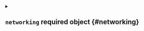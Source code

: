 


<details className="config-field" data-expandable="true">
<summary>

## `networking` <span className="config-field-required" data-required="true">required</span> <span className="config-field-type">object</span> <span className="config-field-default"></span> <span className="config-field-enum"></span> {#networking}



</summary>




<details className="config-field" data-expandable="true">
<summary>

### `replicateServices` <span className="config-field-required" data-required="true">required</span> <span className="config-field-type">object</span> <span className="config-field-default"></span> <span className="config-field-enum"></span> {#networking-replicateServices}



</summary>




<details className="config-field" data-expandable="true">
<summary>

#### `toHost` <span className="config-field-required" data-required="true">required</span> <span className="config-field-type">object</span> <span className="config-field-default"></span> <span className="config-field-enum"></span> {#networking-replicateServices-toHost}



</summary>




<details className="config-field" data-expandable="false" open>
<summary>

##### `from` <span className="config-field-required" data-required="true">required</span> <span className="config-field-type">string</span> <span className="config-field-default"></span> <span className="config-field-enum"></span> {#networking-replicateServices-toHost-from}



</summary>



</details>



<details className="config-field" data-expandable="false" open>
<summary>

##### `to` <span className="config-field-required" data-required="true">required</span> <span className="config-field-type">string</span> <span className="config-field-default"></span> <span className="config-field-enum"></span> {#networking-replicateServices-toHost-to}



</summary>



</details>


</details>



<details className="config-field" data-expandable="true">
<summary>

#### `fromHost` <span className="config-field-required" data-required="true">required</span> <span className="config-field-type">object</span> <span className="config-field-default"></span> <span className="config-field-enum"></span> {#networking-replicateServices-fromHost}



</summary>




<details className="config-field" data-expandable="false" open>
<summary>

##### `from` <span className="config-field-required" data-required="true">required</span> <span className="config-field-type">string</span> <span className="config-field-default"></span> <span className="config-field-enum"></span> {#networking-replicateServices-fromHost-from}



</summary>



</details>



<details className="config-field" data-expandable="false" open>
<summary>

##### `to` <span className="config-field-required" data-required="true">required</span> <span className="config-field-type">string</span> <span className="config-field-default"></span> <span className="config-field-enum"></span> {#networking-replicateServices-fromHost-to}



</summary>



</details>


</details>


</details>



<details className="config-field" data-expandable="true">
<summary>

### `resolveServices` <span className="config-field-required" data-required="true">required</span> <span className="config-field-type">object</span> <span className="config-field-default"></span> <span className="config-field-enum"></span> {#networking-resolveServices}



</summary>




<details className="config-field" data-expandable="false" open>
<summary>

#### `service` <span className="config-field-required" data-required="true">required</span> <span className="config-field-type">string</span> <span className="config-field-default"></span> <span className="config-field-enum"></span> {#networking-resolveServices-service}



</summary>



</details>



<details className="config-field" data-expandable="true">
<summary>

#### `target` <span className="config-field-required" data-required="true">required</span> <span className="config-field-type">object</span> <span className="config-field-default"></span> <span className="config-field-enum"></span> {#networking-resolveServices-target}



</summary>




<details className="config-field" data-expandable="true">
<summary>

##### `vcluster` <span className="config-field-required" data-required="true">required</span> <span className="config-field-type">object</span> <span className="config-field-default"></span> <span className="config-field-enum"></span> {#networking-resolveServices-target-vcluster}



</summary>




<details className="config-field" data-expandable="false" open>
<summary>

##### `service` <span className="config-field-required" data-required="true">required</span> <span className="config-field-type">string</span> <span className="config-field-default"></span> <span className="config-field-enum"></span> {#networking-resolveServices-target-vcluster-service}



</summary>



</details>


</details>



<details className="config-field" data-expandable="true">
<summary>

##### `host` <span className="config-field-required" data-required="true">required</span> <span className="config-field-type">object</span> <span className="config-field-default"></span> <span className="config-field-enum"></span> {#networking-resolveServices-target-host}



</summary>




<details className="config-field" data-expandable="false" open>
<summary>

##### `service` <span className="config-field-required" data-required="true">required</span> <span className="config-field-type">string</span> <span className="config-field-default"></span> <span className="config-field-enum"></span> {#networking-resolveServices-target-host-service}



</summary>



</details>


</details>



<details className="config-field" data-expandable="true">
<summary>

##### `external` <span className="config-field-required" data-required="true">required</span> <span className="config-field-type">object</span> <span className="config-field-default"></span> <span className="config-field-enum"></span> {#networking-resolveServices-target-external}



</summary>




<details className="config-field" data-expandable="false" open>
<summary>

##### `hostname` <span className="config-field-required" data-required="true">required</span> <span className="config-field-type">string</span> <span className="config-field-default"></span> <span className="config-field-enum"></span> {#networking-resolveServices-target-external-hostname}



</summary>



</details>


</details>


</details>


</details>



<details className="config-field" data-expandable="true">
<summary>

### `advanced` <span className="config-field-required" data-required="true">required</span> <span className="config-field-type">object</span> <span className="config-field-default"></span> <span className="config-field-enum"></span> {#networking-advanced}



</summary>




<details className="config-field" data-expandable="false" open>
<summary>

#### `clusterDomain` <span className="config-field-required" data-required="true">required</span> <span className="config-field-type">string</span> <span className="config-field-default"></span> <span className="config-field-enum"></span> {#networking-advanced-clusterDomain}



</summary>



</details>



<details className="config-field" data-expandable="true">
<summary>

#### `fallback` <span className="config-field-required" data-required="true">required</span> <span className="config-field-type">object[]</span> <span className="config-field-default"></span> <span className="config-field-enum"></span> {#networking-advanced-fallback}



</summary>




<details className="config-field" data-expandable="false" open>
<summary>

##### `ip` <span className="config-field-required" data-required="true">required</span> <span className="config-field-type">string</span> <span className="config-field-default"></span> <span className="config-field-enum"></span> {#networking-advanced-fallback-ip}



</summary>



</details>



<details className="config-field" data-expandable="false" open>
<summary>

##### `hostCluster` <span className="config-field-required" data-required="false">required</span> <span className="config-field-type">boolean</span> <span className="config-field-default">true</span> <span className="config-field-enum"></span> {#networking-advanced-fallback-hostCluster}



</summary>



</details>


</details>



<details className="config-field" data-expandable="true">
<summary>

#### `proxyKubelets` <span className="config-field-required" data-required="true">required</span> <span className="config-field-type">object</span> <span className="config-field-default"></span> <span className="config-field-enum"></span> {#networking-advanced-proxyKubelets}



</summary>




<details className="config-field" data-expandable="false" open>
<summary>

##### `byHostname` <span className="config-field-required" data-required="false">required</span> <span className="config-field-type">boolean</span> <span className="config-field-default">true</span> <span className="config-field-enum"></span> {#networking-advanced-proxyKubelets-byHostname}



</summary>



</details>



<details className="config-field" data-expandable="false" open>
<summary>

##### `byIP` <span className="config-field-required" data-required="false">required</span> <span className="config-field-type">boolean</span> <span className="config-field-default">true</span> <span className="config-field-enum"></span> {#networking-advanced-proxyKubelets-byIP}



</summary>



</details>


</details>


</details>


</details>
